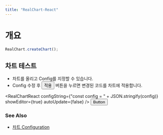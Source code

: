 ```yaml
---
title: "RealChart-React"
---
```


# 개요

```js filename="demo.js" copy
RealChart.createChart();
```

## 차트 테스트


- 차트를 올리고 Config를 지정할 수 있습니다.
- Config 수정 후 <Button compact variant="outline">적용</Button> 버튼을 누르면 변경된 코드를 차트에 적용합니다.

<RealChartReact configString={"const config = " + JSON.stringify(config)} showEditor={true} autoUpdate={false} />
<Button>Button</Button>

### See Also

- [차트 Configuration](/config)
